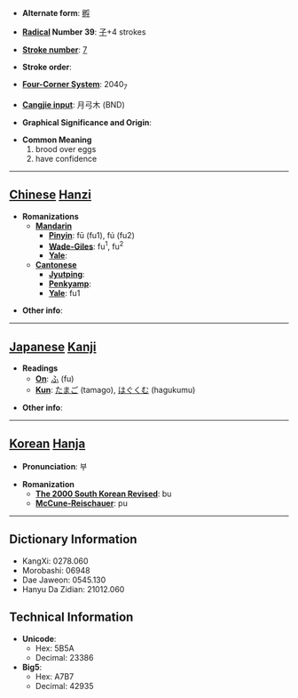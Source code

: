 * '''Alternate form''': [[孵]]

* '''[[Wiktionary:Chinese radical index| Radical]] Number 39''': [[Wiktionary:Chinese radical index 子|子]]+4 strokes

* '''[[Wiktionary:Chinese total strokes index|Stroke number]]''': [[Wiktionary:Chinese total strokes index 7|7]]

* '''Stroke order''': 

* '''[[Wiktionary:Chinese four corner index|Four-Corner System]]''': 2040<sub>7</sub>

* '''[[Wiktionary:Chinese Cangjie index|Cangjie input]]''': 月弓木 (BND)

* '''Graphical Significance and Origin''': 

* '''Common Meaning'''
*#brood over eggs
*# have confidence


----

== [[Chinese]] [[Hanzi]] ==

* '''Romanizations'''
** '''[[Mandarin]]'''
*** '''[[Pinyin]]''': fū (fu1), fú (fu2)
*** '''[[Wade-Giles]]''': fu<sup>1</sup>, fu<sup>2</sup>
*** '''[[Yale]]''': 
** '''[[Cantonese]]'''
*** '''[[Jyutping]]''':
*** '''[[Penkyamp]]''': 
*** '''[[Yale]]''': fu1

* '''Other info''': 

----

== [[Japanese]] [[Kanji]] ==

* '''Readings'''
** '''[[On]]''': [[ふ]] (fu)
** '''[[Kun]]''': [[たまご]] (tamago), [[はぐくむ]] (hagukumu)

* '''Other info''':  

----

== [[Korean]] [[Hanja]] ==

* '''Pronunciation''': 부

* '''Romanization'''
** '''[[The 2000 South Korean Revised Romanization|The 2000 South Korean Revised]]''': bu
** '''[[McCune-Reischauer]]''': pu

----

== Dictionary Information ==

* KangXi: 0278.060
* Morobashi: 06948
* Dae Jaweon: 0545.130
* Hanyu Da Zidian: 21012.060

== Technical Information ==

* '''Unicode''':
** Hex: 5B5A
** Decimal: 23386
* '''Big5''':
** Hex: A7B7
** Decimal: 42935